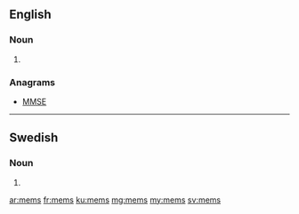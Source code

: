 {{also|mems|Mems|MEMS}}
==English==

===Noun===
{{head|en|plural}}

# {{plural of|mem|lang=en}}

===Anagrams===
* [[MMSE#English|MMSE]]

----

==Swedish==

===Noun===
{{head|sv|noun form}}

# {{sv-noun-form-indef-gen|mem}}

[[ar:mems]]
[[fr:mems]]
[[ku:mems]]
[[mg:mems]]
[[my:mems]]
[[sv:mems]]